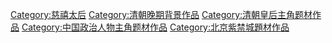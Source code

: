 [[Category:慈禧太后|Category:慈禧太后]]
[[Category:清朝晚期背景作品|Category:清朝晚期背景作品]]
[[Category:清朝皇后主角题材作品|Category:清朝皇后主角题材作品]]
[[Category:中国政治人物主角题材作品|Category:中国政治人物主角题材作品]]
[[Category:北京紫禁城題材作品|Category:北京紫禁城題材作品]]